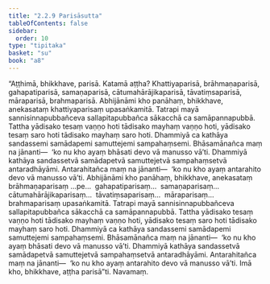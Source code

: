 ```yaml
---
title: "2.2.9 Parisāsutta"
tableOfContents: false
sidebar:
  order: 10
type: "tipitaka"
basket: "su"
book: "a8"
---
```



<DynamicBreadcrumb />

<Division number="69" book="a8" bookNo="17" page="127">

<Paragraph number="685" book="a8">
“Aṭṭhimā, bhikkhave, parisā. Katamā aṭṭha? Khattiyaparisā, brāhmaṇaparisā, gahapatiparisā, samaṇaparisā, cātumahārājikaparisā, tāvatiṃsaparisā, māraparisā, brahmaparisā. Abhijānāmi kho panāhaṃ, bhikkhave, anekasataṃ khattiyaparisaṃ upasaṅkamitā. Tatrapi mayā sannisinnapubbañceva sallapitapubbañca sākacchā ca samāpannapubbā. Tattha yādisako tesaṃ vaṇṇo hoti tādisako mayhaṃ vaṇṇo hoti, yādisako tesaṃ saro hoti tādisako mayhaṃ saro hoti. Dhammiyā ca kathāya sandassemi samādapemi samuttejemi sampahaṃsemi. Bhāsamānañca maṃ na jānanti—  ‘ko nu kho ayaṃ bhāsati devo vā manusso vā’ti. Dhammiyā kathāya sandassetvā samādapetvā samuttejetvā sampahaṃsetvā antaradhāyāmi. Antarahitañca maṃ na jānanti—  ‘ko nu kho ayaṃ antarahito devo vā manusso vā’ti.
</Paragraph>

<Paragraph number="686" book="a8">
Abhijānāmi kho panāhaṃ, bhikkhave, anekasataṃ brāhmaṇaparisaṃ …pe…  gahapatiparisaṃ…  samaṇaparisaṃ…  cātumahārājikaparisaṃ…  tāvatiṃsaparisaṃ…  māraparisaṃ…  brahmaparisaṃ upasaṅkamitā. Tatrapi mayā sannisinnapubbañceva sallapitapubbañca sākacchā ca samāpannapubbā. Tattha yādisako tesaṃ vaṇṇo hoti tādisako mayhaṃ vaṇṇo hoti, yādisako tesaṃ saro hoti tādisako mayhaṃ saro hoti. Dhammiyā ca kathāya sandassemi samādapemi samuttejemi sampahaṃsemi. Bhāsamānañca maṃ na jānanti—  ‘ko nu kho ayaṃ bhāsati devo vā manusso vā’ti. Dhammiyā kathāya sandassetvā samādapetvā samuttejetvā sampahaṃsetvā antaradhāyāmi. Antarahitañca maṃ na jānanti—  ‘ko nu kho ayaṃ antarahito devo vā manusso vā’ti. Imā kho, bhikkhave, aṭṭha parisā”ti.

</Paragraph>
</Division>

<Paragraph number="687" type="center" book="a8">
Navamaṃ.
</Paragraph>
